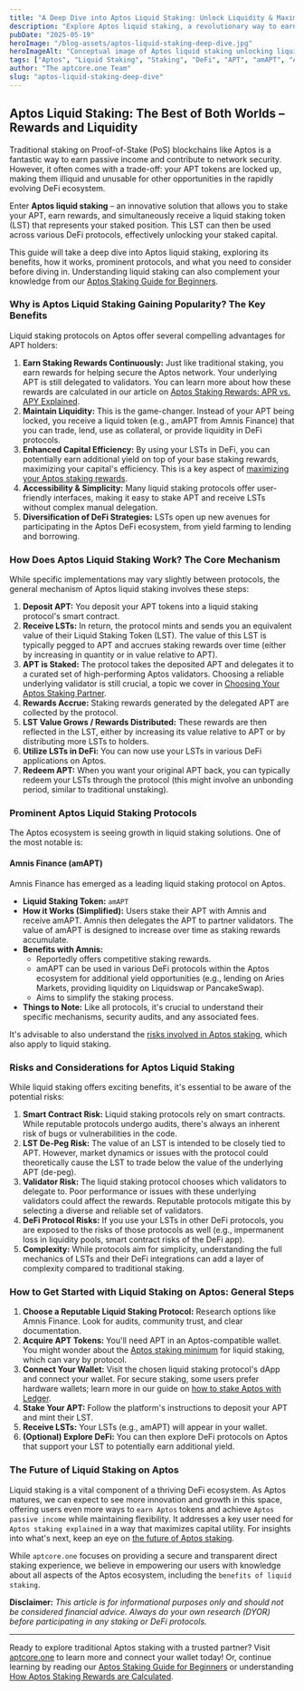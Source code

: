 ```yaml
---
title: "A Deep Dive into Aptos Liquid Staking: Unlock Liquidity & Maximize APT Rewards"
description: "Explore Aptos liquid staking, a revolutionary way to earn staking rewards while maintaining liquidity. Discover top protocols like Amnis Finance, benefits, risks, and how to get started with liquid staking tokens (LSTs) like amAPT."
pubDate: "2025-05-19"
heroImage: "/blog-assets/aptos-liquid-staking-deep-dive.jpg"
heroImageAlt: "Conceptual image of Aptos liquid staking unlocking liquidity for APT tokens"
tags: ["Aptos", "Liquid Staking", "Staking", "DeFi", "APT", "amAPT", "Amnis Finance", "Crypto Rewards", "Passive Income"]
author: "The aptcore.one Team"
slug: "aptos-liquid-staking-deep-dive"
---
```


## Aptos Liquid Staking: The Best of Both Worlds – Rewards and Liquidity

Traditional staking on Proof-of-Stake (PoS) blockchains like Aptos is a fantastic way to earn passive income and contribute to network security. However, it often comes with a trade-off: your APT tokens are locked up, making them illiquid and unusable for other opportunities in the rapidly evolving DeFi ecosystem.

Enter **Aptos liquid staking** – an innovative solution that allows you to stake your APT, earn rewards, and simultaneously receive a liquid staking token (LST) that represents your staked position. This LST can then be used across various DeFi protocols, effectively unlocking your staked capital.

This guide will take a deep dive into Aptos liquid staking, exploring its benefits, how it works, prominent protocols, and what you need to consider before diving in. Understanding liquid staking can also complement your knowledge from our [Aptos Staking Guide for Beginners](/blog/aptos-staking-guide-beginners).

### Why is Aptos Liquid Staking Gaining Popularity? The Key Benefits

Liquid staking protocols on Aptos offer several compelling advantages for APT holders:

1.  **Earn Staking Rewards Continuously:** Just like traditional staking, you earn rewards for helping secure the Aptos network. Your underlying APT is still delegated to validators. You can learn more about how these rewards are calculated in our article on [Aptos Staking Rewards: APR vs. APY Explained](/blog/aptos-rewards-apr-apy-explained).
2.  **Maintain Liquidity:** This is the game-changer. Instead of your APT being locked, you receive a liquid token (e.g., amAPT from Amnis Finance) that you can trade, lend, use as collateral, or provide liquidity in DeFi protocols.
3.  **Enhanced Capital Efficiency:** By using your LSTs in DeFi, you can potentially earn additional yield on top of your base staking rewards, maximizing your capital's efficiency. This is a key aspect of [maximizing your Aptos staking rewards](/blog/maximizing-aptos-staking-rewards-tips-strategies).
4.  **Accessibility & Simplicity:** Many liquid staking protocols offer user-friendly interfaces, making it easy to stake APT and receive LSTs without complex manual delegation.
5.  **Diversification of DeFi Strategies:** LSTs open up new avenues for participating in the Aptos DeFi ecosystem, from yield farming to lending and borrowing.

### How Does Aptos Liquid Staking Work? The Core Mechanism

While specific implementations may vary slightly between protocols, the general mechanism of Aptos liquid staking involves these steps:

1.  **Deposit APT:** You deposit your APT tokens into a liquid staking protocol's smart contract.
2.  **Receive LSTs:** In return, the protocol mints and sends you an equivalent value of their Liquid Staking Token (LST). The value of this LST is typically pegged to APT and accrues staking rewards over time (either by increasing in quantity or in value relative to APT).
3.  **APT is Staked:** The protocol takes the deposited APT and delegates it to a curated set of high-performing Aptos validators. Choosing a reliable underlying validator is still crucial, a topic we cover in [Choosing Your Aptos Staking Partner](/blog/choosing-aptos-staking-partner).
4.  **Rewards Accrue:** Staking rewards generated by the delegated APT are collected by the protocol.
5.  **LST Value Grows / Rewards Distributed:** These rewards are then reflected in the LST, either by increasing its value relative to APT or by distributing more LSTs to holders.
6.  **Utilize LSTs in DeFi:** You can now use your LSTs in various DeFi applications on Aptos.
7.  **Redeem APT:** When you want your original APT back, you can typically redeem your LSTs through the protocol (this might involve an unbonding period, similar to traditional unstaking).

### Prominent Aptos Liquid Staking Protocols

The Aptos ecosystem is seeing growth in liquid staking solutions. One of the most notable is:

#### Amnis Finance (amAPT)

Amnis Finance has emerged as a leading liquid staking protocol on Aptos.

* **Liquid Staking Token:** `amAPT`
* **How it Works (Simplified):** Users stake their APT with Amnis and receive amAPT. Amnis then delegates the APT to partner validators. The value of amAPT is designed to increase over time as staking rewards accumulate.
* **Benefits with Amnis:**
    * Reportedly offers competitive staking rewards.
    * amAPT can be used in various DeFi protocols within the Aptos ecosystem for additional yield opportunities (e.g., lending on Aries Markets, providing liquidity on Liquidswap or PancakeSwap).
    * Aims to simplify the staking process.
* **Things to Note:** Like all protocols, it's crucial to understand their specific mechanisms, security audits, and any associated fees.

It's advisable to also understand the [risks involved in Aptos staking](/blog/risks-of-aptos-staking-how-to-mitigate-them), which also apply to liquid staking.

### Risks and Considerations for Aptos Liquid Staking

While liquid staking offers exciting benefits, it's essential to be aware of the potential risks:

1.  **Smart Contract Risk:** Liquid staking protocols rely on smart contracts. While reputable protocols undergo audits, there's always an inherent risk of bugs or vulnerabilities in the code.
2.  **LST De-Peg Risk:** The value of an LST is intended to be closely tied to APT. However, market dynamics or issues with the protocol could theoretically cause the LST to trade below the value of the underlying APT (de-peg).
3.  **Validator Risk:** The liquid staking protocol chooses which validators to delegate to. Poor performance or issues with these underlying validators could affect the rewards. Reputable protocols mitigate this by selecting a diverse and reliable set of validators.
4.  **DeFi Protocol Risks:** If you use your LSTs in other DeFi protocols, you are exposed to the risks of those protocols as well (e.g., impermanent loss in liquidity pools, smart contract risks of the DeFi app).
5.  **Complexity:** While protocols aim for simplicity, understanding the full mechanics of LSTs and their DeFi integrations can add a layer of complexity compared to traditional staking.

### How to Get Started with Liquid Staking on Aptos: General Steps

1.  **Choose a Reputable Liquid Staking Protocol:** Research options like Amnis Finance. Look for audits, community trust, and clear documentation.
2.  **Acquire APT Tokens:** You'll need APT in an Aptos-compatible wallet. You might wonder about the [Aptos staking minimum](/blog/aptos-staking-minimum-how-much-apt-to-start) for liquid staking, which can vary by protocol.
3.  **Connect Your Wallet:** Visit the chosen liquid staking protocol's dApp and connect your wallet. For secure staking, some users prefer hardware wallets; learn more in our guide on [how to stake Aptos with Ledger](/blog/how-to-stake-aptos-with-ledger-security-guide).
4.  **Stake Your APT:** Follow the platform's instructions to deposit your APT and mint their LST.
5.  **Receive LSTs:** Your LSTs (e.g., amAPT) will appear in your wallet.
6.  **(Optional) Explore DeFi:** You can then explore DeFi protocols on Aptos that support your LST to potentially earn additional yield.

### The Future of Liquid Staking on Aptos

Liquid staking is a vital component of a thriving DeFi ecosystem. As Aptos matures, we can expect to see more innovation and growth in this space, offering users even more ways to `earn Aptos` tokens and achieve `Aptos passive income` while maintaining flexibility. It addresses a key user need for `Aptos staking explained` in a way that maximizes capital utility. For insights into what's next, keep an eye on [the future of Aptos staking](/blog/future-of-aptos-staking-trends-features).

While `aptcore.one` focuses on providing a secure and transparent direct staking experience, we believe in empowering our users with knowledge about all aspects of the Aptos ecosystem, including the `benefits of liquid staking`.

**Disclaimer:** *This article is for informational purposes only and should not be considered financial advice. Always do your own research (DYOR) before participating in any staking or DeFi protocols.*

---

Ready to explore traditional Aptos staking with a trusted partner? Visit [aptcore.one](https://aptcore.one) to learn more and connect your wallet today! Or, continue learning by reading our [Aptos Staking Guide for Beginners](/blog/aptos-staking-guide-beginners) or understanding [How Aptos Staking Rewards are Calculated](/blog/aptos-rewards-apr-apy-explained).
